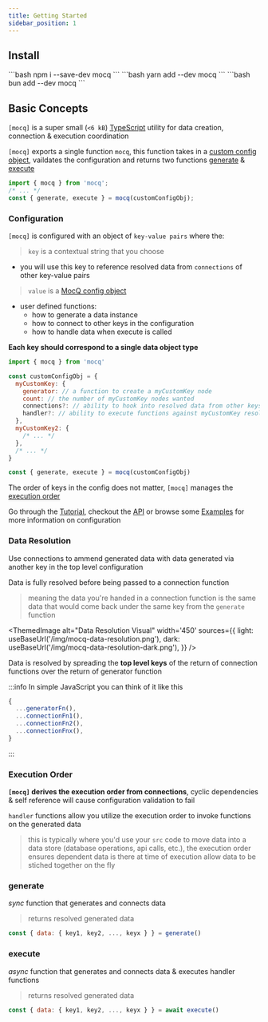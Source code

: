 ```yaml
---
title: Getting Started
sidebar_position: 1
---
```


## Install


<Tabs>
  <TabItem value="npm" label="npm" default>
    ```bash
    npm i --save-dev mocq
    ```
  </TabItem>
  <TabItem value="yarn" label="yarn">
    ```bash
    yarn add --dev mocq
    ```
  </TabItem>
  <TabItem value="bun" label="bun">
    ```bash
    bun add --dev mocq
    ```
  </TabItem>
</Tabs>

## Basic Concepts

`[mocq]` is a super small (`<6 kB`) [TypeScript](https://www.typescriptlang.org/) utility 
for data creation, connection & execution coordination

`[mocq]` exports a single function `mocq`, this function takes in a [custom config object](#configuration), vaildates the configuration and returns two functions [generate](#generate) & [execute](#execute)

```js
import { mocq } from 'mocq';
/* ... */
const { generate, execute } = mocq(customConfigObj);
```

### Configuration

`[mocq]` is configured with an object of `key-value pairs` where the:

> `key` is a contextual string that you choose
  - you will use this key to reference resolved data from `connections` of other key-value pairs
>
> `value` is a [MocQ config object](/docs/api)
  - user defined functions:
    - how to generate a data instance
    - how to connect to other keys in the configuration
    - how to handle data when execute is called

**Each key should correspond to a single data object type**

```js
import { mocq } from 'mocq'

const customConfigObj = {
  myCustomKey: {
    generator: // a function to create a myCustomKey node
    count: // the number of myCustomKey nodes wanted
    connections?: // ability to hook into resolved data from other keys in config & ammend myCustomKey data
    handler?: // ability to execute functions against myCustomKey resolved data
  },
  myCustomKey2: { 
    /* ... */
  },
  /* ... */
}

const { generate, execute } = mocq(customConfigObj)
```

The order of keys in the config does not matter, `[mocq]` manages the [execution order](#execution-order)

Go through the [Tutorial](/docs/tutorial), checkout the [API](/docs/api) or browse some [Examples](/docs/examples) for more information on configuration

### Data Resolution

Use connections to ammend generated data with data generated via another key in the top level configuration

Data is fully resolved before being passed to a connection function
> meaning the data you're handed in a connection function is the same data 
that would come back under the same key from the `generate` function


<ThemedImage
  alt="Data Resolution Visual"
  width='450'
  sources={{
    light: useBaseUrl('/img/mocq-data-resolution.png'),
    dark: useBaseUrl('/img/mocq-data-resolution-dark.png'),
  }}
/>

Data is resolved by spreading the **top level keys** of the return of connection functions over the return of generator function

:::info In simple JavaScript you can think of it like this

```js
{
  ...generatorFn(),
  ...connectionFn1(),
  ...connectionFn2(),
  ...connectionFnx(),
}
```

:::

### Execution Order

**`[mocq]` derives the execution order from connections**, cyclic dependencies & self reference will cause configuration validation to fail

`handler` functions allow you utilize the execution order to invoke functions on the generated data

> this is typically where you'd use your `src` code to  move data into a data store (database operations, api calls, etc.), the execution order 
ensures dependent data is there at time of execution allow data to be stiched together on the fly

### generate

_sync_ function that generates and connects data
> returns resolved generated data

```js
const { data: { key1, key2, ..., keyx } } = generate()
```

### execute

_async_ function that generates and connects data & executes handler functions 
> returns resolved generated data

```js
const { data: { key1, key2, ..., keyx } } = await execute()
```